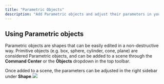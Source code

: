 ```yaml
---
title: "Parametric Objects"
description: "Add Parametric objects and adjust their parameters in your scene."
---
```


## Using Parametric objects

Parametric objects are shapes that can be easily edited in a non-destructive way. Primitive objects (e.g. box, sphere, cylinder, cone, plane) are considered Parametric objects, and can be added to a scene through the **Command Center** or the **Objects** dropdown in the top toolbar.

Once added to a scene, the parameters can be adjusted in the right sidebar under **Shape**.![](/parametricobjects.png)